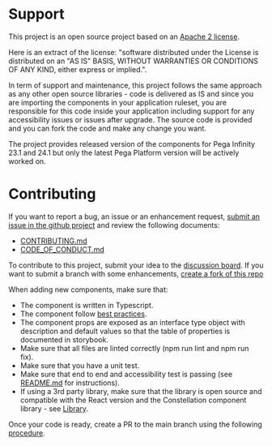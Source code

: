 
<Meta title='Support and Contributing' />

# Support

This project is an open source project based on an [Apache 2 license](https://github.com/pegasystems/constellation-ui-gallery?tab=Apache-2.0-1-ov-file#readme).

Here is an extract of the license: "software distributed under the License is distributed on an "AS IS" BASIS, WITHOUT WARRANTIES OR CONDITIONS OF ANY KIND, either express or implied.".

In term of support and maintenance, this project follows the same approach as any other open source libraries - code is delivered as IS and since you are importing the components in your application ruleset, you are responsible for this code inside your application including support for any accessibility issues or issues after upgrade. The source code is provided and you can fork the code and make any change you want.

The project provides released version of the components for Pega Infinity 23.1 and 24.1 but only the latest Pega Platform version will be actively worked on.

# Contributing

If you want to report a bug, an issue or an enhancement request, [submit an issue in the github project](https://github.com/pegasystems/constellation-ui-gallery/issues)
and review the following documents:

- [CONTRIBUTING.md](https://github.com/pegasystems/constellation-ui-gallery/blob/master/CONTRIBUTING.md)
- [CODE_OF_CONDUCT.md](https://github.com/pegasystems/constellation-ui-gallery/blob/master/CODE_OF_CONDUCT.md)

To contribute to this project, submit your idea to the [discussion board](https://github.com/pegasystems/constellation-ui-gallery/discussions/categories/ideas). If you want to submit a branch with some enhancements, [create a fork of this repo](https://docs.github.com/en/pull-requests/collaborating-with-pull-requests/working-with-forks/about-forks)

When adding new components, make sure that:

- The component is written in Typescript.
- The component follow [best practices](https://pegasystems.github.io/constellation-ui-gallery/?path=/docs/getting-started--docs#implementing-a-constellation-dx-component).
- The component props are exposed as an interface type object with description and default values so that the table of properties is documented in storybook.
- Make sure that all files are linted correctly (npm run lint and npm run fix).
- Make sure that you have a unit test.
- Make sure that end to end and accessibility test is passing (see [README.md](https://github.com/pegasystems/constellation-ui-gallery/blob/master/README.md#end-to-end-testing) for instructions).
- If using a 3rd party library, make sure that the library is open source and compatible with the React version and the Constellation component library - see [Library](https://pegasystems.github.io/constellation-ui-gallery/?path=/docs/libraries--docs).

Once your code is ready, create a PR to the main branch using the following [procedure](https://docs.github.com/en/pull-requests/collaborating-with-pull-requests/proposing-changes-to-your-work-with-pull-requests/creating-a-pull-request-from-a-fork).
